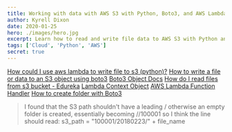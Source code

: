 ```yaml
---
title: Working with data with AWS S3 with Python, Boto3, and AWS Lambda
author: Kyrell Dixon
date: 2020-01-25
hero: ./images/hero.jpg
excerpt: Learn how to read and write file data to AWS S3 with Python and Boto3 and deploy the code to a serverless function with AWS Lambda
tags: ['Cloud', 'Python', 'AWS']
secret: true
---
```


[How could I use aws lambda to write file to s3 (python)?](https://stackoverflow.com/questions/48945389/how-could-i-use-aws-lambda-to-write-file-to-s3-python)
[How to write a file or data to an S3 object using boto3](https://stackoverflow.com/questions/40336918/how-to-write-a-file-or-data-to-an-s3-object-using-boto3#comment80495999_40336919)
[Boto3 Object Docs](https://boto3.amazonaws.com/v1/documentation/api/latest/reference/services/s3.html#object)
[How do I read files from s3 bucket - Edureka](https://www.edureka.co/community/17558/python-aws-boto3-how-do-i-read-files-from-s3-bucket)
[Lambda Context Object](https://docs.aws.amazon.com/lambda/latest/dg/python-context-object.html)
[AWS Lambda Function Handler](https://docs.aws.amazon.com/lambda/latest/dg/python-programming-model-handler-types.html)
[How to create folder with Boto3](https://stackoverflow.com/questions/1939743/amazon-s3-boto-how-to-create-a-folder)

> I found that the S3 path shouldn't have a leading / otherwise an empty folder is created, essentially becoming //100001 so I think the line should read: s3_path = "100001/20180223/" + file_name

